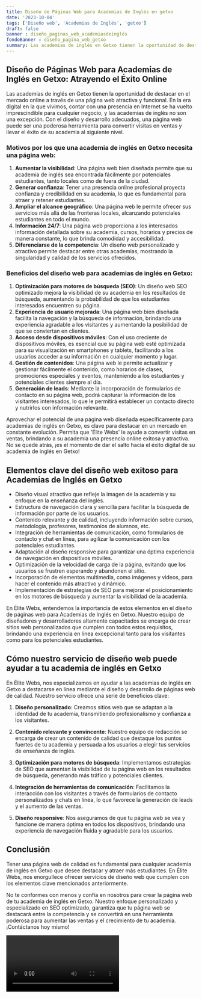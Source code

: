 ```yaml
---
title: Diseño de Páginas Web para Academias de Inglés en getxo
date: '2023-10-04'
tags: ['Diseño web', 'Academias de Inglés', 'getxo']
draft: false
banner : diseño_paginas_web_academiasdeinglés
fondoBanner : diseño_pagina_web_getxo
summary: Las academias de inglés en Getxo tienen la oportunidad de destacar en el mercado online a través de una página web atractiva y funcional. En la era digital en la que vivimos, contar con una presencia en Internet se ha vuelto imprescindible para cualquier negocio, y las academias de inglés no son una excepción. Con el diseño y desarrollo adecuados, una página web puede ser una poderosa herramienta para convertir visitas en ventas y llevar el éxito de su academia al siguiente nivel.
---
```


## Diseño de Páginas Web para Academias de Inglés en Getxo: Atrayendo el Éxito Online

Las academias de inglés en Getxo tienen la oportunidad de destacar en el mercado online a través de una página web atractiva y funcional. En la era digital en la que vivimos, contar con una presencia en Internet se ha vuelto imprescindible para cualquier negocio, y las academias de inglés no son una excepción. Con el diseño y desarrollo adecuados, una página web puede ser una poderosa herramienta para convertir visitas en ventas y llevar el éxito de su academia al siguiente nivel.

### Motivos por los que una academia de inglés en Getxo necesita una página web:

1. **Aumentar la visibilidad**: Una página web bien diseñada permite que su academia de inglés sea encontrada fácilmente por potenciales estudiantes, tanto locales como de fuera de la ciudad.
2. **Generar confianza**: Tener una presencia online profesional proyecta confianza y credibilidad en su academia, lo que es fundamental para atraer y retener estudiantes.
3. **Ampliar el alcance geográfico**: Una página web le permite ofrecer sus servicios más allá de las fronteras locales, alcanzando potenciales estudiantes en todo el mundo.
4. **Información 24/7**: Una página web proporciona a los interesados información detallada sobre su academia, cursos, horarios y precios de manera constante, lo que brinda comodidad y accesibilidad.
5. **Diferenciarse de la competencia**: Un diseño web personalizado y atractivo permite destacar entre otras academias, mostrando la singularidad y calidad de los servicios ofrecidos.

### Beneficios del diseño web para academias de inglés en Getxo:

1. **Optimización para motores de búsqueda (SEO)**: Un diseño web SEO optimizado mejora la visibilidad de su academia en los resultados de búsqueda, aumentando la probabilidad de que los estudiantes interesados encuentren su página.
2. **Experiencia de usuario mejorada**: Una página web bien diseñada facilita la navegación y la búsqueda de información, brindando una experiencia agradable a los visitantes y aumentando la posibilidad de que se conviertan en clientes.
3. **Acceso desde dispositivos móviles**: Con el uso creciente de dispositivos móviles, es esencial que su página web esté optimizada para su visualización en smartphones y tablets, facilitando a los usuarios acceder a su información en cualquier momento y lugar.
4. **Gestión de contenidos**: Una página web le permite actualizar y gestionar fácilmente el contenido, como horarios de clases, promociones especiales y eventos, manteniendo a los estudiantes y potenciales clientes siempre al día.
5. **Generación de leads**: Mediante la incorporación de formularios de contacto en su página web, podrá capturar la información de los visitantes interesados, lo que le permitirá establecer un contacto directo y nutrirlos con información relevante.

Aprovechar el potencial de una página web diseñada específicamente para academias de inglés en Getxo, es clave para destacar en un mercado en constante evolución. Permita que 'Élite Webs' le ayude a convertir visitas en ventas, brindando a su academia una presencia online exitosa y atractiva. No se quede atrás, ¡es el momento de dar el salto hacia el éxito digital de su academia de inglés en Getxo!

<GifSeo />

<Cta />

## Elementos clave del diseño web exitoso para Academias de Inglés en Getxo

- Diseño visual atractivo que refleje la imagen de la academia y su enfoque en la enseñanza del inglés.
- Estructura de navegación clara y sencilla para facilitar la búsqueda de información por parte de los usuarios.
- Contenido relevante y de calidad, incluyendo información sobre cursos, metodología, profesores, testimonios de alumnos, etc.
- Integración de herramientas de comunicación, como formularios de contacto y chat en línea, para agilizar la comunicación con los potenciales estudiantes.
- Adaptación al diseño responsive para garantizar una óptima experiencia de navegación en dispositivos móviles.
- Optimización de la velocidad de carga de la página, evitando que los usuarios se frustren esperando y abandonen el sitio.
- Incorporación de elementos multimedia, como imágenes y videos, para hacer el contenido más atractivo y dinámico.
- Implementación de estrategias de SEO para mejorar el posicionamiento en los motores de búsqueda y aumentar la visibilidad de la academia.

En Élite Webs, entendemos la importancia de estos elementos en el diseño de páginas web para Academias de Inglés en Getxo. Nuestro equipo de diseñadores y desarrolladores altamente capacitados se encarga de crear sitios web personalizados que cumplen con todos estos requisitos, brindando una experiencia en línea excepcional tanto para los visitantes como para los potenciales estudiantes.

## Cómo nuestro servicio de diseño web puede ayudar a tu academia de inglés en Getxo

En Élite Webs, nos especializamos en ayudar a las academias de inglés en Getxo a destacarse en línea mediante el diseño y desarrollo de páginas web de calidad. Nuestro servicio ofrece una serie de beneficios clave:

1. **Diseño personalizado**: Creamos sitios web que se adaptan a la identidad de tu academia, transmitiendo profesionalismo y confianza a los visitantes.

2. **Contenido relevante y convincente**: Nuestro equipo de redacción se encarga de crear un contenido de calidad que destaque los puntos fuertes de tu academia y persuada a los usuarios a elegir tus servicios de enseñanza de inglés.

3. **Optimización para motores de búsqueda**: Implementamos estrategias de SEO que aumentan la visibilidad de tu página web en los resultados de búsqueda, generando más tráfico y potenciales clientes.

4. **Integración de herramientas de comunicación**: Facilitamos la interacción con los visitantes a través de formularios de contacto personalizados y chats en línea, lo que favorece la generación de leads y el aumento de las ventas.

5. **Diseño responsive**: Nos aseguramos de que tu página web se vea y funcione de manera óptima en todos los dispositivos, brindando una experiencia de navegación fluida y agradable para los usuarios.

## Conclusión

Tener una página web de calidad es fundamental para cualquier academia de inglés en Getxo que desee destacar y atraer más estudiantes. En Élite Webs, nos enorgullece ofrecer servicios de diseño web que cumplen con los elementos clave mencionados anteriormente.

No te conformes con menos y confía en nosotros para crear la página web de tu academia de inglés en Getxo. Nuestro enfoque personalizado y especializado en SEO optimizado, garantiza que tu página web se destacará entre la competencia y se convertirá en una herramienta poderosa para aumentar las ventas y el crecimiento de tu academia. ¡Contáctanos hoy mismo!

<Video />

<CtaBot job='Academias de Inglés' city='getxo'/>

<Gmaps query='getxo+españa+maps' />